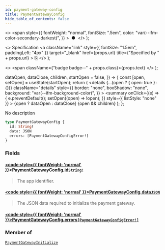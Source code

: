 ```yaml
---
id: payment-gateway-config
title: PaymentGatewayConfig
hide_table_of_contents: false
---
```


  <>
    <span
      style={{
        fontWeight: "normal",
        fontSize: ".5em",
        color: "var(--ifm-color-secondary-darkest)",
      }}
    >
      &nbsp;●&nbsp;
    </span>
  </>
);

  <>
    Specification
    <a
      className="link"
      style={{ fontSize: "1.5em", paddingLeft: "4px" }}
      target="\_blank"
      href={props.url}
      title={"Specified by " + props.url}
    >
      ⎘
    </a>
  </>
);

  <>
    <span className={"badge badge--" + props.class}>{props.text}</span>
  </>
);


  dataOpen,
  dataClose,
  children,
  startOpen = false,
}) => {
  const [open, setOpen] = useState(startOpen);
  return (
    <details
      {...(open ? { open: true } : {})}
      className="details"
      style={{
        border: "none",
        boxShadow: "none",
        background: "var(--ifm-background-color)",
      }}
    >
      <summary
        onClick={(e) => {
          e.preventDefault();
          setOpen((open) => !open);
        }}
        style={{ listStyle: "none" }}
      >
        {open ? dataOpen : dataClose}
      </summary>
      {open && children}
    </details>
  );
};

No description

```graphql
type PaymentGatewayConfig {
  id: String!
  data: JSON
  errors: [PaymentGatewayConfigError!]
}
```

### Fields

#### [<code style={{ fontWeight: 'normal' }}>PaymentGatewayConfig.<b>id</b></code>](#)<Bullet />[`String!`](../../../api-reference/miscellaneous/scalars/string) <Badge class="secondary" text="non-null"/> <Badge class="secondary" text="scalar"/>

> The app identifier.

#### [<code style={{ fontWeight: 'normal' }}>PaymentGatewayConfig.<b>data</b></code>](#)<Bullet />[`JSON`](../../../api-reference/miscellaneous/scalars/json) <Badge class="secondary" text="scalar"/>

> The JSON data required to initialize the payment gateway.

#### [<code style={{ fontWeight: 'normal' }}>PaymentGatewayConfig.<b>errors</b></code>](#)<Bullet />[`[PaymentGatewayConfigError!]`](../../../api-reference/payments/objects/payment-gateway-config-error) <Badge class="secondary" text="list"/> <Badge class="secondary" text="object"/>

>

### Member of

[`PaymentGatewayInitialize`](../../../api-reference/payments/objects/payment-gateway-initialize) <Badge class="secondary" text="object"/>
